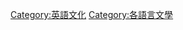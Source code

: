 {{Commonscat|English language literature}}

[[Category:英語文化|Category:英語文化]]
[[Category:各語言文學|Category:各語言文學]]